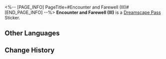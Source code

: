 <%-- [PAGE_INFO]
PageTitle=#Encounter and Farewell (III)#
[END_PAGE_INFO] --%>
{{Stub|Location information}}
{{Item Infobox
|id          = 225032
|image       = Dreamscape Pass Sticker Text.png
|type        = Dreamscape Pass Sticker
|type2       = Ashes to Ashes, Dust to Dust Stickers
|invCategory = 
|rarity      = 4
|effect      = 
|description = Digital stickers that can be used to decorate the pages of the Dreamtour Handbook. They come in many different styles.
|source1     = [[Unlocked by Default]]
}}
{{Description|On the neon-lit streets within the sweet dream, your encounter with her started with an unexpected conflict. If you hadn't chosen to intervene, how would the story's ending have unfolded?}}
'''Encounter and Farewell (III)''' is a [[Dreamscape Pass]] Sticker.

==Other Languages==
{{Other Languages
|en   = Encounter and Farewell (III)
|zhs  = 邂逅与告别•其三
|zht  = 邂逅與告別•其三
|ja   = 出会いと別れ・その3
|ko   = 만남과 이별•3
|es   = Encuentros y despedidas&nbsp;III
|fr   = Rencontre et adieu (III)
|ru   = Встреча и прощание III
|th   = พบเจอและอำลา 3
|vi   = Gặp Gỡ Và Chia Ly 3
|de   = Begegnung und Abschied (Teil 3)
|id   = Pertemuan dan Perpisahan 3
|pt   = Encontros e Despedidas (III)
}}

==Change History==
{{Change History|2.3}}
